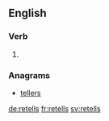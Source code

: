 ==English==

===Verb===
{{head|en}}

# {{en-third-person singular of|retell}}

===Anagrams===
* [[tellers#English|tellers]]

[[de:retells]]
[[fr:retells]]
[[sv:retells]]